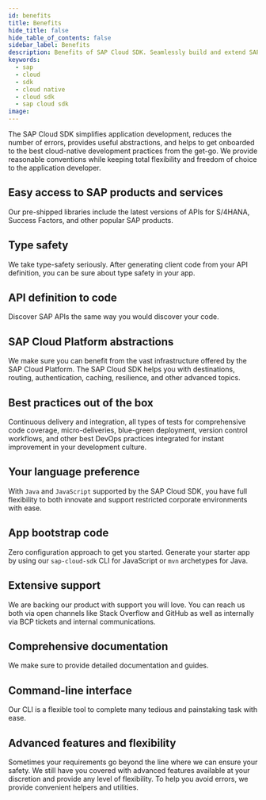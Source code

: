 ```yaml
---
id: benefits
title: Benefits
hide_title: false
hide_table_of_contents: false
sidebar_label: Benefits
description: Benefits of SAP Cloud SDK. Seamlessly build and extend SAP services and applications.
keywords:
  - sap
  - cloud
  - sdk
  - cloud native
  - cloud sdk
  - sap cloud sdk
image:
---
```


The SAP Cloud SDK simplifies application development, reduces the number of errors, provides useful abstractions, and helps to get onboarded to the best cloud-native development practices from the get-go.
We provide reasonable conventions while keeping total flexibility and freedom of choice to the application developer.

## Easy access to SAP products and services

Our pre-shipped libraries include the latest versions of APIs for S/4HANA, Success Factors, and other popular SAP products.

## Type safety

We take type-safety seriously. After generating client code from your API definition, you can be sure about type safety in your app.

## API definition to code

Discover SAP APIs the same way you would discover your code.

## SAP Cloud Platform abstractions

We make sure you can benefit from the vast infrastructure offered by the SAP Cloud Platform.
The SAP Cloud SDK helps you with destinations, routing, authentication, caching, resilience, and other advanced topics.

## Best practices out of the box

Continuous delivery and integration, all types of tests for comprehensive code coverage, micro-deliveries, blue-green deployment, version control workflows, and other best DevOps practices integrated for instant improvement in your development culture.

## Your language preference

With `Java` and `JavaScript` supported by the SAP Cloud SDK, you have full flexibility to both innovate and support restricted corporate environments with ease.

## App bootstrap code

Zero configuration approach to get you started.
Generate your starter app by using our `sap-cloud-sdk` CLI for JavaScript or `mvn` archetypes for Java.

## Extensive support

We are backing our product with support you will love.
You can reach us both via open channels like Stack Overflow and GitHub as well as internally via BCP tickets and internal communications.

## Comprehensive documentation

We make sure to provide detailed documentation and guides.

## Command-line interface

Our CLI is a flexible tool to complete many tedious and painstaking task with ease.

## Advanced features and flexibility

Sometimes your requirements go beyond the line where we can ensure your safety.
We still have you covered with advanced features available at your discretion and provide any level of flexibility.
To help you avoid errors, we provide convenient helpers and utilities.
